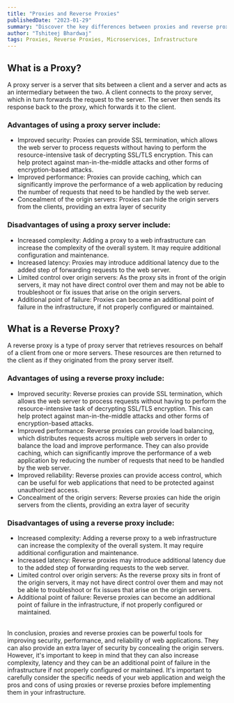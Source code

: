 ```yaml
---
title: "Proxies and Reverse Proxies"
publishedDate: "2023-01-29"
summary: "Discover the key differences between proxies and reverse proxies and their impact on web applications"
author: "Tshiteej Bhardwaj"
tags: Proxies, Reverse Proxies, Microservices, Infrastructure
---
```


## What is a Proxy?
A proxy server is a server that sits between a client and a server and acts as an intermediary between the two. A client connects to the proxy server, which in turn forwards the request to the server. The server then sends its response back to the proxy, which forwards it to the client.

### Advantages of using a proxy server include:

- Improved security: Proxies can provide SSL termination, which allows the web server to process requests without having to perform the resource-intensive task of decrypting SSL/TLS encryption. This can help protect against man-in-the-middle attacks and other forms of encryption-based attacks.
- Improved performance: Proxies can provide caching, which can significantly improve the performance of a web application by reducing the number of requests that need to be handled by the web server.
- Concealment of the origin servers: Proxies can hide the origin servers from the clients, providing an extra layer of security

### Disadvantages of using a proxy server include:
- Increased complexity: Adding a proxy to a web infrastructure can increase the complexity of the overall system. It may require additional configuration and maintenance.
- Increased latency: Proxies may introduce additional latency due to the added step of forwarding requests to the web server.
- Limited control over origin servers: As the proxy sits in front of the origin servers, it may not have direct control over them and may not be able to troubleshoot or fix issues that arise on the origin servers.
- Additional point of failure: Proxies can become an additional point of failure in the infrastructure, if not properly configured or maintained.

## What is a Reverse Proxy?
A reverse proxy is a type of proxy server that retrieves resources on behalf of a client from one or more servers. These resources are then returned to the client as if they originated from the proxy server itself.

### Advantages of using a reverse proxy include:
- Improved security: Reverse proxies can provide SSL termination, which allows the web server to process requests without having to perform the resource-intensive task of decrypting SSL/TLS encryption. This can help protect against man-in-the-middle attacks and other forms of encryption-based attacks.
- Improved performance: Reverse proxies can provide load balancing, which distributes requests across multiple web servers in order to balance the load and improve performance. They can also provide caching, which can significantly improve the performance of a web application by reducing the number of requests that need to be handled by the web server.
- Improved reliability: Reverse proxies can provide access control, which can be useful for web applications that need to be protected against unauthorized access.
- Concealment of the origin servers: Reverse proxies can hide the origin servers from the clients, providing an extra layer of security

### Disadvantages of using a reverse proxy include:

- Increased complexity: Adding a reverse proxy to a web infrastructure can increase the complexity of the overall system. It may require additional configuration and maintenance.
- Increased latency: Reverse proxies may introduce additional latency due to the added step of forwarding requests to the web server.
- Limited control over origin servers: As the reverse proxy sits in front of the origin servers, it may not have direct control over them and may not be able to troubleshoot or fix issues that arise on the origin servers.
- Additional point of failure: Reverse proxies can become an additional point of failure in the infrastructure, if not properly configured or maintained.
<br />
In conclusion, proxies and reverse proxies can be powerful tools for improving security, performance, and reliability of web applications. They can also provide an extra layer of security by concealing the origin servers. However, it's important to keep in mind that they can also increase complexity, latency and they can be an additional point of failure in the infrastructure if not properly configured or maintained. It's important to carefully consider the specific needs of your web application and weigh the pros and cons of using proxies or reverse proxies before implementing them in your infrastructure.

